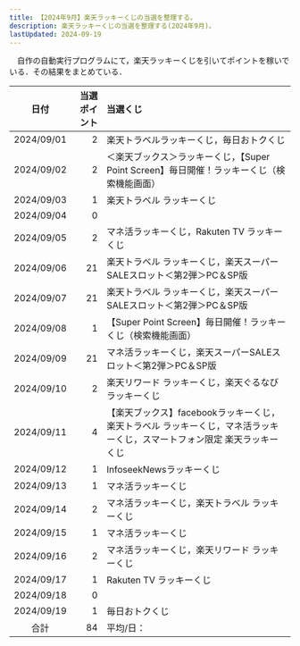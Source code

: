 ```yaml
---
title: 【2024年9月】楽天ラッキーくじの当選を整理する。
description: 楽天ラッキーくじの当選を整理する(2024年9月)。
lastUpdated: 2024-09-19
---
```


　自作の自動実行プログラムにて，楽天ラッキーくじを引いてポイントを稼いでいる．その結果をまとめている．
<LinkCard
  title="楽天ラッキーくじを完全自動でクリック！【楽天ポイ活ジャーニー】"
  description="note上で自動クリックプログラムを販売しています．"
  href="https://note.com/tomohikoseven/n/n416ade99ebed"
/>

| 日付 | 当選ポイント | 当選くじ |
| :---: | ---: | :--- |
| 2024/09/01 | 2 | 楽天トラベルラッキーくじ，毎日おトクくじ |
| 2024/09/02 | 2 | ＜楽天ブックス＞ラッキーくじ，【Super Point Screen】毎日開催！ラッキーくじ（検索機能画面）|
| 2024/09/03 | 1 | 楽天トラベル ラッキーくじ |
| 2024/09/04 | 0 | |
| 2024/09/05 | 2 | マネ活ラッキーくじ，Rakuten TV ラッキーくじ |
| 2024/09/06 | 21 | 楽天トラベル ラッキーくじ，楽天スーパーSALEスロット＜第2弾＞PC＆SP版 |
| 2024/09/07 | 21 | 楽天トラベル ラッキーくじ，楽天スーパーSALEスロット＜第2弾＞PC＆SP版 |
| 2024/09/08 | 1 | 【Super Point Screen】毎日開催！ラッキーくじ（検索機能画面） |
| 2024/09/09 | 21 | マネ活ラッキーくじ，楽天スーパーSALEスロット＜第2弾＞PC＆SP版 |
| 2024/09/10 | 2 | 楽天リワード ラッキーくじ，楽天ぐるなびラッキーくじ |
| 2024/09/11 | 4 | 【楽天ブックス】facebookラッキーくじ，楽天トラベル ラッキーくじ，マネ活ラッキーくじ，スマートフォン限定 楽天ラッキーくじ |
| 2024/09/12 | 1 | InfoseekNewsラッキーくじ |
| 2024/09/13 | 1 | マネ活ラッキーくじ |
| 2024/09/14 | 2 | マネ活ラッキーくじ，楽天トラベル ラッキーくじ |
| 2024/09/15 | 1 | マネ活ラッキーくじ |
| 2024/09/16 | 2 | マネ活ラッキーくじ，楽天リワード ラッキーくじ |
| 2024/09/17 | 1 | Rakuten TV ラッキーくじ |
| 2024/09/18 | 0 |  |
| 2024/09/19 | 1 | 毎日おトクくじ |
| 合計 | 84 | 平均/日： |



